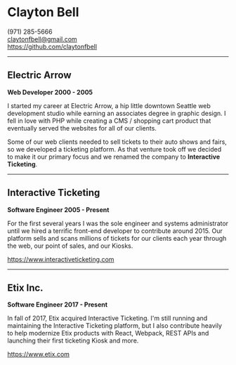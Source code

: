 
# Clayton Bell

(971) 285-5666  
claytonfbell@gmail.com  
https://github.com/claytonfbell

---

## Electric Arrow

**Web Developer 2000 - 2005**

I started my career at Electric Arrow, a hip little downtown Seattle web development studio while earning an associates degree in graphic design. I fell in love with PHP while creating a CMS / shopping cart product that eventually served the websites for all of our clients.

Some of our web clients needed to sell tickets to their auto shows and fairs, so we developed a ticketing platform. As that venture took off we decided to make it our primary focus and we renamed the company to **Interactive Ticketing**.

---

## Interactive Ticketing

**Software Engineer 2005 - Present**

For the first several years I was the sole engineer and systems administrator until we hired a terrific front-end developer to contribute around 2015. Our platform sells and scans millions of tickets for our clients each year through the web, our point of sales, and our Kiosks.

https://www.interactiveticketing.com

---

## Etix Inc.

**Software Engineer 2017 - Present**

In fall of 2017, Etix acquired Interactive Ticketing. I'm still running and maintaining the Interactive Ticketing platform, but I also contribute heavily to help modernize Etix products with React, Webpack, REST APIs and launching their first ticketing Kiosk and more.

https://www.etix.com
